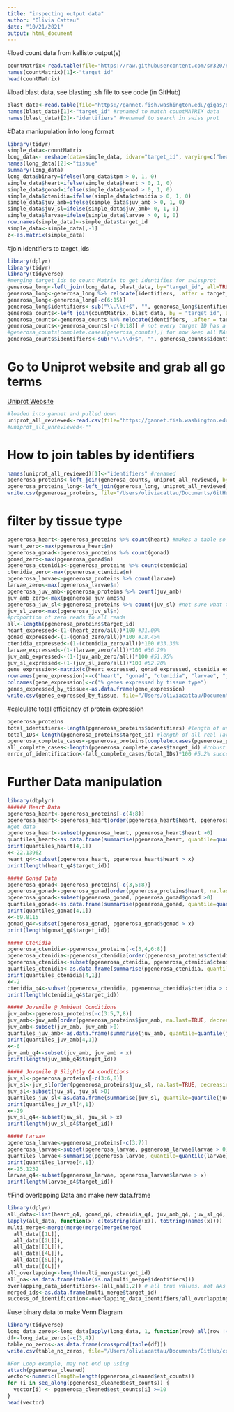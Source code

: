 ```yaml
---
title: "inspecting output data"
author: "Olivia Cattau"
date: "10/21/2021"
output: html_document
---
```

#load count data from kallisto output(s)
```r
countMatrix<-read.table(file="https://raw.githubusercontent.com/sr320/nb-2022/main/P_generosa/analyses/kallisto-0207.isoform.counts.matrix", header=TRUE, sep = '\t')
names(countMatrix)[1]<-"target_id"
head(countMatrix)
```

#load blast data, see blasting .sh file to see code (in GitHub)
```r
blast_data<-read.table(file="https://gannet.fish.washington.edu/gigas/data/p.generosa/Panopea-generosa-uniprot_blastx.tab")
names(blast_data)[1]<-"target_id" #renamed to match countMATRIX data
names(blast_data)[2]<-"identifiers" #renamed to search in swiss prot 
```

#Data maniupulation into long format
```r
library(tidyr)
simple_data<-countMatrix
long_data<- reshape(data=simple_data, idvar="target_id", varying=c("heart", "gonad", "ctenidia", "juv_sl", "juv_amb", "larvae"), v.name=c("tpm"), times=c("heart", "gonad", "ctenidia", "juv_sl", "juv_amb", "larvae"), new.row.names=1:8183754, direction="long")
names(long_data)[2]<-"tissue"
summary(long_data)
long_data$binary=ifelse(long_data$tpm > 0, 1, 0)
simple_data$heart=ifelse(simple_data$heart > 0, 1, 0)
simple_data$gonad=ifelse(simple_data$gonad > 0, 1, 0)
simple_data$ctenidia=ifelse(simple_data$ctenidia > 0, 1, 0)
simple_data$juv_amb=ifelse(simple_data$juv_amb > 0, 1, 0)
simple_data$juv_sl=ifelse(simple_data$juv_amb> 0, 1, 0)
simple_data$larvae=ifelse(simple_data$larvae > 0, 1, 0)
row.names(simple_data)<-simple_data$target_id
simple_data<-simple_data[,-1]
z<-as.matrix(simple_data)
```

#join identifiers to target_ids
```r
library(dplyr)
library(tidyr)
library(tidyverse)
#merging target_ids to count Matrix to get identifies for swissprot
generosa_long<-left_join(long_data, blast_data, by="target_id", all=TRUE)
generosa_long<-generosa_long %>% relocate(identifiers, .after = target_id)
generosa_long<-generosa_long[-c(6:15)]
generosa_long$identifiers<-sub("\\.\\d+$", "", generosa_long$identifiers) 
generosa_counts<-left_join(countMatrix, blast_data, by = "target_id", all=TRUE)
generosa_counts<-generosa_counts %>% relocate(identifiers, .after = target_id)
generosa_counts<-generosa_counts[-c(9:18)] # not every target ID has a protein identifier...could be an issue later on....
#generosa_counts[complete.cases(generosa_counts),] for now keep all NAs
generosa_counts$identifiers<-sub("\\.\\d+$", "", generosa_counts$identifiers) #removed decimal after identifiers so match Uniprot format
```

# Go to Uniprot website and grab all go terms
[Uniprot Website](https://www.uniprot.org/uniprot/?query=*&fil=reviewed%3Ayes#)
```r
#loaded into gannet and pulled down
uniprot_all_reviewed<-read.csv(file="https://gannet.fish.washington.edu/gigas/uniprot-reviewed_yes.tab", sep='\t', header=TRUE)
#uniprot_all_unreviewed<-""
```

# How to join tables by identifiers 
```r
names(uniprot_all_reviewed)[1]<-"identifiers" #renamed
pgenerosa_proteins<-left_join(generosa_counts, uniprot_all_reviewed, by ="identifiers")
pgenerosa_proteins_long<-left_join(generosa_long, uniprot_all_reviewed, by="identifiers")
write.csv(pgenerosa_proteins, file="/Users/oliviacattau/Documents/GitHub/code/characterize_larval_transciptome/pgenerosa_proteins_2_14_2022.tab")
```

# filter by tissue type 
```r
pgenerosa_heart<-pgenerosa_proteins %>% count(heart) #makes a table so you can see how many reads have 0 tpm, make a proportion
heart_zero<-max(pgenerosa_heart$n)
pgenerosa_gonad<-pgenerosa_proteins %>% count(gonad)
gonad_zero<-max(pgenerosa_gonad$n)
pgenerosa_ctenidia<-pgenerosa_proteins %>% count(ctenidia)
ctenidia_zero<-max(pgenerosa_ctenidia$n)
pgenerosa_larvae<-pgenerosa_proteins %>% count(larvae)
larvae_zero<-max(pgenerosa_larvae$n)
pgenerosa_juv_amb<-pgenerosa_proteins %>% count(juv_amb)
juv_amb_zero<-max(pgenerosa_juv_amb$n)
pgenerosa_juv_sl<-pgenerosa_proteins %>% count(juv_sl) #not sure what this is, maybe low OA exposure?
juv_sl_zero<-max(pgenerosa_juv_sl$n)
#proportion of zero reads to all reads 
all<-length(pgenerosa_proteins$target_id)
heart_expressed<-(1-(heart_zero/all))*100 #31.09%
gonad_expressed<-(1-(gonad_zero/all))*100 #18.45%
ctenidia_expressed<-(1-(ctenidia_zero/all))*100 #33.36%
larvae_expressed<-(1-(larvae_zero/all))*100 #36.29%
juv_amb_expressed<-(1-(juv_amb_zero/all))*100 #51.95%
juv_sl_expressed<-(1-(juv_sl_zero/all))*100 #52.20%
gene_expression<-matrix(c(heart_expressed, gonad_expressed, ctenidia_expressed, larvae_expressed, juv_amb_expressed, juv_sl_expressed), ncol=1, nrow=6, byrow=TRUE)
rownames(gene_expression)<-c("heart", "gonad", "ctenidia", "larvae", "juv amb", "juv sl")
colnames(gene_expression)<-c("% genes expressed by tissue type")
genes_expressed_by_tissue<-as.data.frame(gene_expression)
write.csv(genes_expressed_by_tissue, file="/Users/oliviacattau/Documents/GitHub/code/characterize_larval_transciptome/percent_genes_expressed_by_tissue.tab")
```

#calculate total efficiency of protein expression
```r
pgenerosa_proteins
total_identifiers<-length(pgenerosa_proteins$identifiers) #length of unsorted data
total_IDs<-length(pgenerosa_proteins$target_id) #length of all real Target_ID data
pgenerosa_complete_cases<-pgenerosa_proteins[complete.cases(pgenerosa_proteins), ]#removes all NAs in the matrix
all_complete_cases<-length(pgenerosa_complete_cases$target_id) #robust data set with GoTerms and Target-Ids
error_of_identification<-(all_complete_cases/total_IDs)*100 #5.2% success in identifying the protein expressed
```

# Further Data manipulation
```r
library(dbplyr)
###### Heart Data
pgenerosa_heart<-pgenerosa_proteins[-c(4:8)]
pgenerosa_heart<-pgenerosa_heart[order(pgenerosa_heart$heart, pgenerosa_heart$identifiers, na.last=TRUE, decreasing=TRUE),]
#get data
pgenerosa_heart<-subset(pgenerosa_heart, pgenerosa_heart$heart >0)
quantiles_heart<-as.data.frame(summarise(pgenerosa_heart, quantile=quantile(heart)))
print(quantiles_heart[4,1])
x<-22.13962
heart_q4<-subset(pgenerosa_heart, pgenerosa_heart$heart > x)
print(length(heart_q4$target_id))

##### Gonad Data
pgenerosa_gonad<-pgenerosa_proteins[-c(3,5:8)]
pgenerosa_gonad<-pgenerosa_gonad[order(pgenerosa_proteins$heart, na.last=TRUE, decreasing=TRUE),]
pgenerosa_gonad<-subset(pgenerosa_gonad, pgenerosa_gonad$gonad >0)
quantiles_gonad<-as.data.frame(summarise(pgenerosa_gonad, quantile=quantile(gonad)))
print(quantiles_gonad[4,1])
x<-69.8115
gonad_q4<-subset(pgenerosa_gonad, pgenerosa_gonad$gonad > x)
print(length(gonad_q4$target_id))

##### Ctenidia
pgenerosa_ctenidia<-pgenerosa_proteins[-c(3,4,6:8)]
pgenerosa_ctenidia<-pgenerosa_ctenidia[order(pgenerosa_proteins$ctenidia, na.last=TRUE, decreasing=TRUE),]
pgenerosa_ctenidia<-subset(pgenerosa_ctenidia, pgenerosa_ctenidia$ctenidia >0)
quantiles_ctenidia<-as.data.frame(summarise(pgenerosa_ctenidia, quantile=quantile(ctenidia)))
print(quantiles_ctenidia[4,1])
x<-2
ctenidia_q4<-subset(pgenerosa_ctenidia, pgenerosa_ctenidia$ctenidia > x)
print(length(ctenidia_q4$target_id))

##### Juvenile @ Ambient Conditions
juv_amb<-pgenerosa_proteins[-c(3:5,7,8)]
juv_amb<-juv_amb[order(pgenerosa_proteins$juv_amb, na.last=TRUE, decreasing=TRUE),]
juv_amb<-subset(juv_amb, juv_amb >0)
quantiles_juv_amb<-as.data.frame(summarise(juv_amb, quantile=quantile(juv_amb)))
print(quantiles_juv_amb[4,1])
x<-6
juv_amb_q4<-subset(juv_amb, juv_amb > x)
print(length(juv_amb_q4$target_id))

##### Juvenile @ Slightly OA conditions
juv_sl<-pgenerosa_proteins[-c(3:6,8)]
juv_sl<-juv_sl[order(pgenerosa_proteins$juv_sl, na.last=TRUE, decreasing=TRUE),]
juv_sl<-subset(juv_sl, juv_sl >0)
quantiles_juv_sl<-as.data.frame(summarise(juv_sl, quantile=quantile(juv_sl)))
print(quantiles_juv_sl[4,1])
x<-29
juv_sl_q4<-subset(juv_sl, juv_sl > x)
print(length(juv_sl_q4$target_id))

##### Larvae 
pgenerosa_larvae<-pgenerosa_proteins[-c(3:7)]
pgenerosa_larvae<-subset(pgenerosa_larvae, pgenerosa_larvae$larvae > 0)
quantiles_larvae<-summarise(pgenerosa_larvae, quantile=quantile(larvae))
print(quantiles_larvae[4,1])
x<-25.1232
larvae_q4<-subset(pgenerosa_larvae, pgenerosa_larvae$larvae > x)
print(length(larvae_q4$target_id))
```

#Find overlapping Data and make new data.frame
```r
library(dplyr)
all_data<-list(heart_q4, gonad_q4, ctenidia_q4, juv_amb_q4, juv_sl_q4, larvae_q4)
lapply(all_data, function(x) c(toString(dim(x)), toString(names(x))))
multi_merge<-merge(merge(merge(merge(merge(
  all_data[[1L]], 
  all_data[[2L]]), 
  all_data[[3L]]),
  all_data[[4L]]),
  all_data[[5L]]),
  all_data[[6L]])
all_overlapping<-length(multi_merge$target_id)
all_na<-as.data.frame(table(is.na(multi_merge$identifiers)))
overlapping_data_identifiers<-(all_na[1,2]) # all true values, not NAs
merged_ids<-as.data.frame(multi_merge$target_id)
success_of_identification<-overlapping_data_identifiers/all_overlapping
```

#use binary data to make Venn Diagram
```r
library(tidyverse)
long_data_zeros<-long_data[apply(long_data, 1, function(row) all(row !=0)),]
df<-long_data_zeros[-c(3,4)]
table_no_zeros<-as.data.frame(crossprod(table(df)))
write.csv(table_no_zeros, file="/Users/oliviacattau/Documents/GitHub/code/characterize_larval_transciptome/pgenerosa_table_no_zeros.tab")
```


```r
#For Loop example, may not end up using 
attach(pgenerosa_cleaned)
vector<-numeric(length=length(pgenerosa_cleaned$est_counts))
for (i in seq_along(pgenerosa_cleaned$est_counts)) {
  vector[i] <- pgenerosa_cleaned$est_counts[i] >=10
}
head(vector)
```
